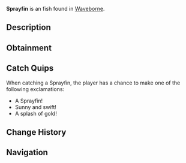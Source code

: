 {{FishInfobox
|image          = Sprayfin.png
|rarity         = Uncommon
|sea            = Second Sea
|location       = [[Waveborne]]
|sublocation    = 
|sources        = Fishing Rod
|radar_location = 
|prog_speed     = +8
|xp             = 45
|weather        = Clear
|time           = Day
|season         = Winter
|bait           = Minnow
|base_weight    = 14
|base_value     = 90
|weight_range   = 9
|base_chance    = 70
|base_resil     = 60
}}
'''Sprayfin''' is an {{Rarity|Uncommon}} fish found in [[Waveborne]].

== Description ==
{{Description|A vibrant yellow fish with dark yellow stripes, slashing through the water like a burst of sunlight.|Bestiary Entry}}

== Obtainment ==
{{Description|It swims under the rays of the sun.|Bestiary Hint}}
{{Fish Availability|
Waveborne
|top_rods      = 
Training Rod\788080.81\NaN;
Flimsy Rod\297309.04\254074.07;
Free Spirit Rod\202220.57\15660.28;
Azure Of Lagoon\191756.16\17252.5;
Leviathan's Fang Rod\188757.29\17492.08;
Fischer's Rod\152365.92\15784.26;
Firefly Rod\173908.63\18750.18;
Carrot Rod\157723.99\16400.61;
Adventurer's Rod\185921.48\16376.27;
Friendly Rod\161775.94\16361.75;
Plastic Rod\146988.55\15525.51;
Resourceful Rod\132997.58\12724.28;
Trident Rod\187159.44\16017.25;
Astralhook Rod\173706.52\0;
Blazebringer Rod\166977.55\15914.81;
Verdant Shear Rod\166418.01\14979.09;
No-Life Rod\153938.4\13594.38;
Seraphic Rod\143228.87\12257.64;
Ethereal Prism Rod\141405.58\9152.97;
Depthseeker Rod\138930.23\13172.37;
Challenger's Rod\138699.39\12152.59;
Avalanche Rod\137430.41\13091.23;
Rod Of The Exalted One\136938.88\12372.64;
Rod Of The Forgotten Fang\136909.94\11623.12;
Volcanic Rod\135748.98\12300.16;
Zeus Rod\135177.97\12248.42;
Rod Of The Depths\134574.27\11468.26;
Steady Rod\112103.3\10565.38
|recommended   = Free Spirit Rod
}}

== Catch Quips ==
When catching a Sprayfin, the player has a chance to make one of the following exclamations:
* A Sprayfin!
* Sunny and swift!
* A splash of gold!

== Change History ==
{{Change History|{{subst:Current Version}}}}

== Navigation ==
{{Fish Navbox|Waveborne}}